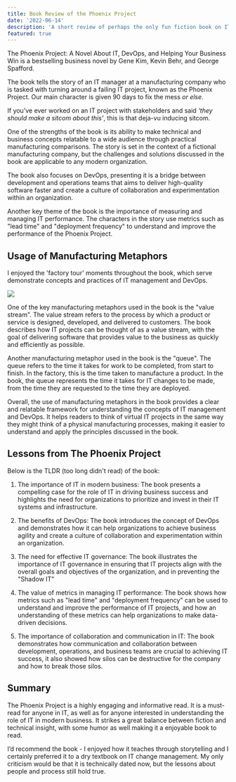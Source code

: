 ```yaml
---
title: Book Review of the Phoenix Project
date: '2022-06-14'
description: 'A short review of perhaps the only fun fiction book on IT and DevOps'
featured: true
---
```


The Phoenix Project: A Novel About IT, DevOps, and Helping Your Business Win is a bestselling business novel by Gene Kim, Kevin Behr, and George Spafford.

The book tells the story of an IT manager at a manufacturing company who is tasked with turning around a failing IT project, known as the Phoenix Project. Our main character is given 90 days to fix the mess _or else_.

If you’ve ever worked on an IT project with stakeholders and said _‘they should make a sitcom about this’_, this is that deja-vu inducing sitcom.

One of the strengths of the book is its ability to make technical and business concepts relatable to a wide audience through practical manufacturing comparisons. The story is set in the context of a fictional manufacturing company, but the challenges and solutions discussed in the book are applicable to any modern organization.

The book also focuses on DevOps, presenting it is a bridge between development and operations teams that aims to deliver high-quality software faster and create a culture of collaboration and experimentation within an organization.

Another key theme of the book is the importance of measuring and managing IT performance. The characters in the story use metrics such as "lead time" and "deployment frequency" to understand and improve the performance of the Phoenix Project.

## Usage of Manufacturing Metaphors

I enjoyed the 'factory tour' moments throughout the book, which serve demonstrate concepts and practices of IT management and DevOps.

![](/images/blog/unicornFactory.jpg)

One of the key manufacturing metaphors used in the book is the "value stream". The value stream refers to the process by which a product or service is designed, developed, and delivered to customers. The book describes how IT projects can be thought of as a value stream, with the goal of delivering software that provides value to the business as quickly and efficiently as possible.

Another manufacturing metaphor used in the book is the "queue". The queue refers to the time it takes for work to be completed, from start to finish. In the factory, this is the time taken to manufacture a product. In the book, the queue represents the time it takes for IT changes to be made, from the time they are requested to the time they are deployed.

Overall, the use of manufacturing metaphors in the book provides a clear and relatable framework for understanding the concepts of IT management and DevOps. It helps readers to think of virtual IT projects in the same way they might think of a physical manufacturing processes, making it easier to understand and apply the principles discussed in the book.

## Lessons from The Phoenix Project

Below is the TLDR (too long didn't read) of the book:

1. The importance of IT in modern business: The book presents a compelling case for the role of IT in driving business success and highlights the need for organizations to prioritize and invest in their IT systems and infrastructure.

2. The benefits of DevOps: The book introduces the concept of DevOps and demonstrates how it can help organizations to achieve business agility and create a culture of collaboration and experimentation within an organization.

3. The need for effective IT governance: The book illustrates the importance of IT governance in ensuring that IT projects align with the overall goals and objectives of the organization, and in preventing the "Shadow IT"

4. The value of metrics in managing IT performance: The book shows how metrics such as "lead time" and "deployment frequency" can be used to understand and improve the performance of IT projects, and how an understanding of these metrics can help organizations to make data-driven decisions.

5. The importance of collaboration and communication in IT: The book demonstrates how communication and collaboration between development, operations, and business teams are crucial to achieving IT success, it also showed how silos can be destructive for the company and how to break those silos.

## Summary

The Phoenix Project is a highly engaging and informative read. It is a must-read for anyone in IT, as well as for anyone interested in understanding the role of IT in modern business. It strikes a great balance between fiction and technical insight, with some humor as well making it a enjoyable book to read.

I’d recommend the book - I enjoyed how it teaches through storytelling and I certainly preferred it to a dry textbook on IT change management. My only criticism would be that it is technically dated now, but the lessons about people and process still hold true.
